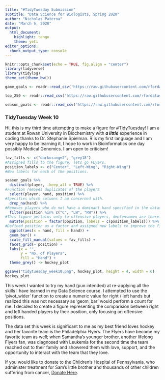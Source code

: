```yaml
---
title: "#TidyTuesday Submission"
subtitle: "Data Science for Biologists, Spring 2020"
author: "Nicholas Paterna"
date: "March 6, 2020"
output:
  html_document:
    highlight: tango
    theme: yeti
editor_options: 
  chunk_output_type: console
---
```


```r
knitr::opts_chunk$set(echo = TRUE, fig.align = "center")
library(tidyverse)
library(tidylog)
theme_set(theme_bw())

game_goals <- readr::read_csv('https://raw.githubusercontent.com/rfordatascience/tidytuesday/master/data/2020/2020-03-03/game_goals.csv')

top_250 <- readr::read_csv('https://raw.githubusercontent.com/rfordatascience/tidytuesday/master/data/2020/2020-03-03/top_250.csv')

season_goals <- readr::read_csv('https://raw.githubusercontent.com/rfordatascience/tidytuesday/master/data/2020/2020-03-03/season_goals.csv')

```

### TidyTuesday Week 10
Hi, this is my third time attempting to make a figure for #TidyTuesday! I am a student at Rowan University in Biochemistry with **_a little_** experience in coding thanks to Dr. Stephanie Spielman. R is my first language and I am very happy to be learning it, I hope to work in Bioinformatics one day possibly Medical Genomics. I am open to criticism!

```r

fav_fills <- c("darkorange2", "grey18")
#Assigned fills to the figure, lets go FLyers.
position_labels <- c("Center", "Left-Wing", "Right-Wing")
#New labels for each of the positions.

season_goals %>%
  distinct(player, .keep_all = TRUE) %>%
#Function removes duplicates of the players  
  select(player, hand, position) %>%
#Specifies which columns I am concerned with.  
  drop_na(hand) %>%
#Removes players who do not have a dominant hand specified in the dataset.  
  filter(position %in% c("C", "LW", "RW")) %>%
#This figure pertains only to offensive players, denfensemen are therefore excluded.
  mutate(position = factor(position, labels = c(position_labels))) %>%
#Defined position as a factor and assigned new labels to improve the figure.  
  ggplot(aes(x = hand, fill = hand)) +
  geom_bar() +
  scale_fill_manual(values = fav_fills) +
  facet_grid(~ position) +
  labs(x = "",
       y = "No. of Players",
       fill = "Hand") +
  theme_grey() -> hockey_plot

ggsave("tidytuesday_week10.png", hockey_plot, height = 4, width = 6)
hockey_plot

```

This week I wanted to try my hand (pun intended) at re-applying all the skills I have learned in my Data Science course. I attempted to use the 'pivot_wider' function to create a numeric value for right / left hands but realized this was not necessary as 'geom_bar' would perform a count for me. I decided to create a figure representing the comparision between right and left handed players by their position, only focusing on offensive positions.

The data set this week is significant to me as my best friend loves hockey and her favorite team is the Philadelphia Flyers. The Flyers have become my favorite team as well; when Samantha's younger brother, another lifelong Flyers fan, was diagnosed with Leukemia for the second time the team reached out to their family and showered them with love, support, and the opportunity to interact with the team that they love. 

If you would like to donate to the Children's Hospital of Pennsylvania, who administer treatment for Sam's little brother and thousands of other children suffering from cancer, [Donate Here](https://give2.chop.edu/give/241805/#!/donation/checkout).
